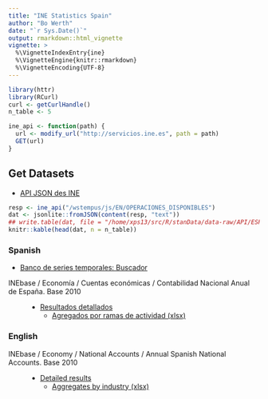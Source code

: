 ```yaml
---
title: "INE Statistics Spain"
author: "Bo Werth"
date: "`r Sys.Date()`"
output: rmarkdown::html_vignette
vignette: >
  %\VignetteIndexEntry{ine}
  %\VignetteEngine{knitr::rmarkdown}
  %\VignetteEncoding{UTF-8}
---
```


```r
library(httr)
library(RCurl)
curl <- getCurlHandle()
n_table <- 5
```

```r
ine_api <- function(path) {
  url <- modify_url("http://servicios.ine.es", path = path)
  GET(url)
}
```

## Get Datasets

- [API JSON des INE](http://www.ine.es/dyngs/DataLab/en/manual.html?cid=45)

```r
resp <- ine_api("/wstempus/js/EN/OPERACIONES_DISPONIBLES")
dat <- jsonlite::fromJSON(content(resp, "text"))
## write.table(dat, file = "/home/xps13/src/R/stanData/data-raw/API/ESP/list_datasets.tsv", sep = "\t", row.names = FALSE)
knitr::kable(head(dat, n = n_table))
```

### Spanish

- [Banco de series temporales: Buscador](http://www.ine.es/consul/inicio.do)

INEbase / Economía / Cuentas económicas / Contabilidad Nacional Anual de España. Base 2010
:   - [Resultados detallados](http://www.ine.es/en/daco/daco42/cne10/dacocne_resultados_en.htm)  
        - [Agregados por ramas de actividad (xlsx)](http://www.ine.es/daco/daco42/cne10/agr_x_ramas95_15.xls)

### English

INEbase / Economy / National Accounts / Annual Spanish National Accounts. Base 2010
:   - [Detailed results](http://www.ine.es/en/daco/daco42/cne10/dacocne_resultados_en.htm)  
        - [Aggregates by industry (xlsx)](http://www.ine.es/en/daco/daco42/cne10/agr_x_ramas95_15_en.xls)
